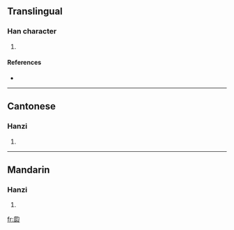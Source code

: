==Translingual==

===Han character===
{{Han char|rn=97|rad=瓜|as=03|sn=8|four=7723<sub>2</sub>|canj=竹人心戈 (HOPI), X竹人心戈 (XHOPI)}}

# {{defn|Han|sort=瓜03}}

====References====
* {{Han ref|kx=0746.020|dkj=21372|dj=1154.150|hdz=42654.030|uh=74DD|ud=29917|bh=CD6E|bd=52590}}

----

==Cantonese==

===Hanzi===
{{yue-hanzi|jyut=|y=bok3}}

# {{defn|Cantonese}}

----

==Mandarin==

===Hanzi===
{{cmn-hanzi|pin=[[bó]] ([[bo2]])|wg=po<sup>2</sup>}}

# {{defn|Mandarin}}

[[fr:瓝]]